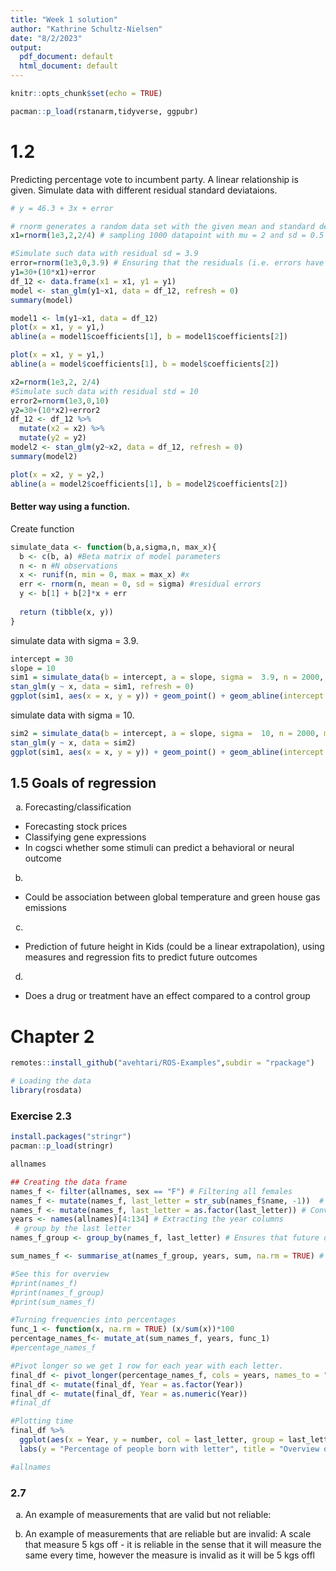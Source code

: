 ```yaml
---
title: "Week 1 solution"
author: "Kathrine Schultz-Nielsen"
date: "8/2/2023"
output:
  pdf_document: default
  html_document: default
---
```


```r
knitr::opts_chunk$set(echo = TRUE)
```

```r
pacman::p_load(rstanarm,tidyverse, ggpubr)
```

# 1.2
Predicting percentage vote to incumbent party. A linear relationship is given.
Simulate data with different residual standard deviataions.

```r
# y = 46.3 + 3x + error

# rnorm generates a random data set with the given mean and standard deviation
x1=rnorm(1e3,2,2/4) # sampling 1000 datapoint with mu = 2 and sd = 0.5

#Simulate such data with residual sd = 3.9
error=rnorm(1e3,0,3.9) # Ensuring that the residuals (i.e. errors have sd = 3.9)
y1=30+(10*x1)+error 
df_12 <- data.frame(x1 = x1, y1 = y1)
model <- stan_glm(y1~x1, data = df_12, refresh = 0)
summary(model)
```

```r
model1 <- lm(y1~x1, data = df_12)
plot(x = x1, y = y1,)
abline(a = model1$coefficients[1], b = model1$coefficients[2])
```



```r
plot(x = x1, y = y1,)
abline(a = model$coefficients[1], b = model$coefficients[2])
```

```r
x2=rnorm(1e3,2, 2/4)
#Simulate such data with residual std = 10
error2=rnorm(1e3,0,10)
y2=30+(10*x2)+error2
df_12 <- df_12 %>% 
  mutate(x2 = x2) %>% 
  mutate(y2 = y2)
model2 <- stan_glm(y2~x2, data = df_12, refresh = 0)
summary(model2)
```


```r
plot(x = x2, y = y2,)
abline(a = model2$coefficients[1], b = model2$coefficients[2])
```
#### Better way using a function. 
Create function
```r
simulate_data <- function(b,a,sigma,n, max_x){
  b <- c(b, a) #Beta matrix of model parameters
  n <- n #N observations
  x <- runif(n, min = 0, max = max_x) #x
  err <- rnorm(n, mean = 0, sd = sigma) #residual errors
  y <- b[1] + b[2]*x + err
  
  return (tibble(x, y))
}
```

simulate data with sigma = 3.9. 
```r
intercept = 30
slope = 10
sim1 = simulate_data(b = intercept, a = slope, sigma =  3.9, n = 2000, max_x = 4)
stan_glm(y ~ x, data = sim1, refresh = 0)
ggplot(sim1, aes(x = x, y = y)) + geom_point() + geom_abline(intercept = intercept, slope = slope, color = "red", size = 1.5)
```

simulate data with sigma = 10.
```r
sim2 = simulate_data(b = intercept, a = slope, sigma =  10, n = 2000, max_x = 18)
stan_glm(y ~ x, data = sim2)
ggplot(sim1, aes(x = x, y = y)) + geom_point() + geom_abline(intercept = intercept, slope = slope, color = "red", size = 1.5)
```
## 1.5 Goals of regression
a) Forecasting/classification
- Forecasting stock prices
- Classifying gene expressions
- In cogsci whether some stimuli can predict a behavioral or neural outcome

b) 
- Could be association between global temperature and green house gas emissions

c)
- Prediction of future height in Kids (could be a linear extrapolation), using measures and regression fits to predict future outcomes

d) 
- Does a drug or treatment have an effect compared to a control group


# Chapter 2 

```r
remotes::install_github("avehtari/ROS-Examples",subdir = "rpackage")
```

```r
# Loading the data
library(rosdata)
```


### Exercise 2.3
```r
install.packages("stringr")
pacman::p_load(stringr)
```
```r
allnames
```

```r
## Creating the data frame
names_f <- filter(allnames, sex == "F") # Filtering all females
names_f <- mutate(names_f, last_letter = str_sub(names_f$name, -1))  # Getting the last letter in their name
names_f <- mutate(names_f, last_letter = as.factor(last_letter)) # Converts to factors
years <- names(allnames)[4:134] # Extracting the year columns
 # group by the last letter
names_f_group <- group_by(names_f, last_letter) # Ensures that future operations are done per group (last letter)

sum_names_f <- summarise_at(names_f_group, years, sum, na.rm = TRUE) # For each group we summarize the number of last letters per year

#See this for overview
#print(names_f)
#print(names_f_group)
#print(sum_names_f)

```

```r
#Turning frequencies into percentages
func_1 <- function(x, na.rm = TRUE) (x/sum(x))*100
percentage_names_f<- mutate_at(sum_names_f, years, func_1)
#percentage_names_f
```

```r
#Pivot longer so we get 1 row for each year with each letter. 
final_df <- pivot_longer(percentage_names_f, cols = years, names_to = "Year", values_to = "number") 
final_df <- mutate(final_df, Year = as.factor(Year))
final_df <- mutate(final_df, Year = as.numeric(Year))
#final_df
```

```r
#Plotting time
final_df %>% 
  ggplot(aes(x = Year, y = number, col = last_letter, group = last_letter)) + geom_line() + 
  labs(y = "Percentage of people born with letter", title = "Overview of % girls born with a specific last letter each year", x = "Years after 1880") +  scale_x_continuous() + theme(axis.text.x = element_text(angle = -45)) 
```

```r
#allnames
```

### 2.7

a) An example of measurements that are valid but not reliable:


b) An example of measurements that are reliable but are invalid:
A scale that measure 5 kgs off - it is reliable in the sense that it will measure the same every time, however the measure is invalid as it will be 5 kgs offl





